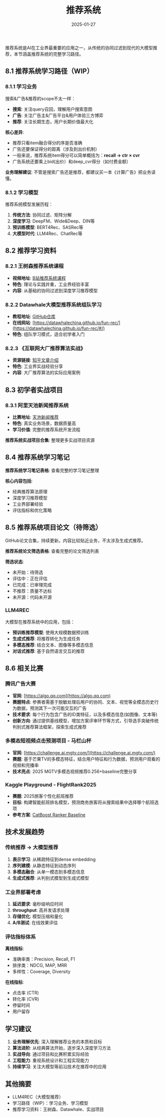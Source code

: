 ﻿---
title: "推荐系统"
description: "推荐系统学习路径、实战项目、论文资源和相关比赛"
date: "2025-01-27"
tags:
  - recommender-systems
  - recsys
  - llm4rec
  - collaborative-filtering
  - deep-learning
---

推荐系统是AI在工业界最重要的应用之一，从传统的协同过滤到现代的大模型推荐，本节涵盖推荐系统的完整学习路径。

## 8.1 推荐系统学习路径（WIP）

### 8.1.1 学习业务

搜索&广告&推荐的scope不太一样：

- **搜索**: 关注query召回，理解用户搜索意图
- **广告**: 关注广告主&广告平台&用户体验三方博弈
- **推荐**: 关注长期生态，用户长期价值最大化

**核心差异**:

- 推荐只看item融合得分的序是否准确
- 广告还要保证得分的距离（涉及到出价机制）
- 一般来说，推荐系统item得分可以简单概括为：**recall → ctr × cvr**
- 广告系统还要乘上bid(出价）和deep_cvr得分（如付费金额）

**业务理解建议**: 不管是搜索广告还是推荐，都建议买一本《计算广告》把业务读懂。

### 8.1.2 学习模型

推荐系统模型发展历程：

1. **传统方法**: 协同过滤、矩阵分解
2. **深度学习**: DeepFM、Wide&Deep、DIN等
3. **预训练模型**: BERT4Rec、SASRec等
4. **大模型时代**: LLM4Rec、ChatRec等

## 8.2 推荐学习资料

### 8.2.1 王树森推荐系统课程

- **视频地址**: [B站推荐系统课程](https://www.bilibili.com/video/BV1pS4y1a7QT)
- **特色**: 理论与实践并重，工业界经验丰富
- **内容**: 从基础的协同过滤到深度学习推荐模型

### 8.2.2 Datawhale大模型推荐系统组队学习

- **教程地址**: [GitHub仓库](https://github.com/datawhalechina/fun-rec)
- **在线网站**: [https://datawhalechina.github.io/fun-rec/](https://datawhalechina.github.io/fun-rec/#/)
- **特色**: 组队学习模式，适合初学者入门

### 8.2.3 《互联网大厂推荐算法实战》

- **资源链接**: [知乎文章介绍](https://zhuanlan.zhihu.com/p/623814354)
- **特色**: 工业界实战经验分享
- **内容**: 大厂推荐算法的实际应用案例

## 8.3 初学者实战项目

### 8.3.1 阿里天池新闻推荐系统

- **比赛地址**: [天池新闻推荐](https://tianchi.aliyun.com/competition/entrance/531842/introduction)
- **特色**: 真实业务场景，数据质量高
- **学习价值**: 完整的推荐系统开发流程

**推荐系统实战项目合集**: 整理更多实战项目资源

## 8.4 推荐系统学习笔记

**推荐系统学习笔记表格**: 查看完整的学习笔记整理

**核心内容包括**:

- 经典推荐算法原理
- 深度学习推荐模型
- 工业界部署经验
- 评估指标和优化策略

## 8.5 推荐系统项目论文（待筛选）

GitHub论文合集，持续更新。内容比较贴近业务，不太涉及生成式推荐。

**推荐系统论文筛选表格**: 查看完整的论文筛选列表

**筛选状态**:

- 未开始：待筛选
- 评估中：正在评估
- 已完成：已审理完成
- 不推荐：质量不达标
- 未开源：代码未开源

### LLM4REC

大模型在推荐系统中的应用，包括：

- **预训练推荐模型**: 使用大规模数据预训练
- **生成式推荐**: 将推荐转化为生成任务
- **多模态推荐**: 结合文本、图像等多模态信息
- **对话式推荐**: 基于自然语言交互的推荐

## 8.6 相关比赛

### 腾讯广告大赛

- **官网**: [https://algo.qq.com](https://algo.qq.com)
- **赛题特点**: 参赛者需基于脱敏处理后用户的协同、文本、视觉等全模态历史行为数据，预测其下一次可能交互的广告
- **技术要求**: 每个行为包含广告的ID类特征，以及多模态信息(如图像、文本等)
- **创新方向**: 通过提供基线模型，增加方案评审环节等方式，引导选手突破传统判别式推荐算法框架，探索生成式推荐

### 多模态短视频点击预测项目 - 马栏山杯

- **官网**: [https://challenge.ai.mgtv.com/](https://challenge.ai.mgtv.com/)
- **赛题**: 基于芒果TV的多模态特征，结合用户特征和行为数据，预测用户观看的视频和完播率
- **技术亮点**: 2025 MGTV多模态视频推荐0.256+baseline完整分享

### Kaggle Playground - FlightRank2025

- **赛题**: 2025旅客个性化航班推荐
- **目标**: 构建智能航班排名模型，预测商务旅客将从搜索结果中选择哪个航班选项
- **参考方案**: [CatBoost Ranker Baseline](https://www.kaggle.com/code/ka1242/catboost-ranker-baseline-flightrank-2025)

## 技术发展趋势

### 传统推荐 → 大模型推荐

1. **表示学习**: 从稀疏特征到dense embedding
2. **序列建模**: 从静态特征到动态序列
3. **多模态融合**: 从单一模态到多模态信息
4. **生成式推荐**: 从判别式模型到生成式模型

### 工业界部署考虑

1. **延迟要求**: 毫秒级响应时间
2. **throughput**: 高并发请求处理
3. **存储优化**: 模型压缩和量化
4. **A/B测试**: 在线效果评估

### 评估指标体系

**离线指标**:

- 准确率类：Precision, Recall, F1
- 排序类：NDCG, MAP, MRR
- 多样性：Coverage, Diversity

**在线指标**:

- 点击率 (CTR)
- 转化率 (CVR)
- 停留时间
- 用户留存

## 学习建议

1. **业务理解优先**: 深入理解推荐业务的本质和目标
2. **算法进阶**: 从经典算法开始，逐步深入深度学习方法
3. **实战导向**: 通过项目和比赛积累实际经验
4. **工程能力**: 重视系统设计和工程实现能力
5. **持续学习**: 关注大模型等前沿技术在推荐中的应用

## 其他摘要

- LLM4REC（大模型推荐）
- 学习路径（WIP）：学习业务、学习模型
- 推荐学习资料：王树森、Datawhale、实战项目
